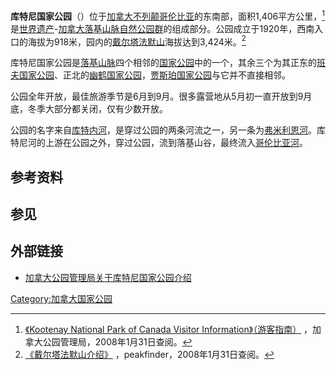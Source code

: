 {{noteTA
|1=zh-hans:落基山脉; zh-hant:洛磯山脈; zh-cn:落基山脉; zh-tw:洛磯山脈;
}}
{{Infobox_protected_area | name =库特尼国家公园
| alt_name = {{lang|en|Kootenay National Park}}
  | iucn_category = II
| photo = Marble Canyon - Kootenay National Park 1.JPG
| photo_caption = 大理石峽谷 (Marble Canyon)
| photo_width = 200
  | map = Canadian National Parks Location.png
  | map_caption = 库特尼国家公园在加拿大的位置
  | locator_x = 51
  | locator_y = 174
  | location = [[加拿大|加拿大]][[不列颠哥伦比亚|不列颠哥伦比亚]]
  | nearest_city = 
  | lat_degrees = 50
  | lat_minutes = 52
  | lat_seconds = 59
  | lat_direction = N
  | long_degrees = 116
  | long_minutes = 02
  | long_seconds = 57
  | long_direction = W
  | area = {{convert|140636|ha|km2|sigfig=4}}
  | established = 1920年
  | visitation_num = 427,128人次
| visitation_year = 2011年度
| visitation_ref  = <ref>{{Cite web |url=http://www.pc.gc.ca/docs/pc/attend/index.aspx |title=Parks Canada Attendance 2007-08 to 2011-12 |accessdate=2013-01-24 |work= |publisher=Parks Canada |date= |deadurl=yes |archiveurl=https://web.archive.org/web/20130208154249/http://www.pc.gc.ca/docs/pc/attend/index.aspx |archivedate=2013-02-08 }}</ref>
  | governing_body = [[加拿大公園管理局|加拿大公園管理局]]
  | world_heritage_site = [http://whc.unesco.org/en/list/304 304]
}}

'''库特尼国家公园'''（{{lang-en|Kootenay National Park}}）位于[[加拿大|加拿大]][[不列颠哥伦比亚|不列颠哥伦比亚]]的东南部，面积1,406平方公里，<ref>[http://www.pc.gc.ca/pn-np/bc/kootenay/visit/visit11_E.asp 《Kootenay National Park of Canada Visitor Information》（游客指南）] {{Wayback|url=http://www.pc.gc.ca/pn-np/bc/kootenay/visit/visit11_E.asp |date=20070514120751 }}，加拿大公园管理局，2008年1月31日查阅。</ref>是[[世界遗产|世界遗产]]-[[加拿大落基山脉自然公园群|加拿大落基山脉自然公园群]]的组成部分。公园成立于1920年，西南入口的海拔为918米，园内的[[戴尔塔法默山|戴尔塔法默山]]海拔达到3,424米。<ref>[http://www.peakfinder.com/peakfinder.asp?PeakName=Deltaform+Mountain 《戴尔塔法默山介绍》] {{Wayback|url=http://www.peakfinder.com/peakfinder.asp?PeakName=Deltaform+Mountain |date=20071023122507 }}，peakfinder，2008年1月31日查阅。</ref>

库特尼国家公园是[[落基山脉|落基山脉]]四个相邻的[[国家公园|国家公园]]中的一个，其余三个为其正东的[[班夫国家公园|班夫国家公园]]、正北的[[幽鹤国家公园|幽鹤国家公园]]，[[贾斯珀国家公园|贾斯珀国家公园]]与它并不直接相邻。

公园全年开放，最佳旅游季节是6月到9月。很多露营地从5月初一直开放到9月底，冬季大部分都关闭，仅有少数开放。

公园的名字来自[[库特内河|库特内河]]，是穿过公园的两条河流之一，另一条为[[弗米利恩河|弗米利恩河]]。库特尼河的上游在公园之外，穿过公园，流到落基山谷，最终流入[[哥伦比亚河|哥伦比亚河]]。

==参考资料==
{{reflist}}

==参见==
{{commonscat|Kootenay National Park}}


==外部链接==
* [https://web.archive.org/web/20071022202212/http://www.pc.gc.ca/pn-np/bc/kootenay/index_E.asp 加拿大公园管理局关于库特尼国家公园介绍]

{{Authority control}}
[[Category:加拿大国家公园|Category:加拿大国家公园]]